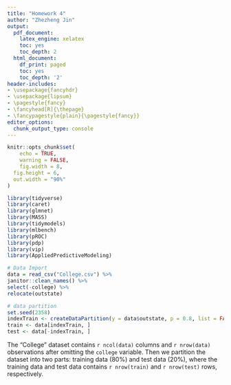 ```yaml
---
title: "Homework 4"
author: "Zhezheng Jin"
output:
  pdf_document:
    latex_engine: xelatex
    toc: yes
    toc_depth: 2
  html_document:
    df_print: paged
    toc: yes
    toc_depth: '2'
header-includes:
- \usepackage{fancyhdr}
- \usepackage{lipsum}
- \pagestyle{fancy}
- \fancyhead[R]{\thepage}
- \fancypagestyle{plain}{\pagestyle{fancy}}
editor_options: 
  chunk_output_type: console
--- 
```


\newpage

```r
knitr::opts_chunk$set(
	echo = TRUE,
	warning = FALSE,
	fig.width = 8, 
  fig.height = 6,
  out.width = "90%"
)
```

```r
library(tidyverse)
library(caret)
library(glmnet)
library(MASS)
library(tidymodels)
library(mlbench)
library(pROC)
library(pdp)
library(vip)
library(AppliedPredictiveModeling)
```

```r
# Data Import
data = read_csv("College.csv") %>%
janitor::clean_names() %>%
select(-college) %>%
relocate(outstate)

# data partition
set.seed(2358)
indexTrain <- createDataPartition(y = data$outstate, p = 0.8, list = FALSE)
train <- data[indexTrain, ]
test <- data[-indexTrain, ]
```

The "College" dataset contains `r ncol(data)` columns and `r nrow(data)` observations after omitting the `college` variable. Then we partition the dataset into two parts: training data (80%) and test data (20%), where the training data and test data contains `r nrow(train)` and `r nrow(test)` rows, respectively.













